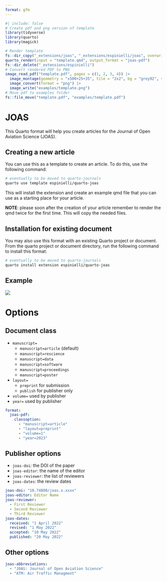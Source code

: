 ```yaml
---
format: gfm
---
```


<!-- README.md is generated from README.qmd. Please edit that file -->

```r
#| include: false
# Create pdf and png version of template
library(tidyverse)
library(quarto)
library(magick)

# Render template
fs::dir_copy("_extensions/joas", "_extensions/espinielli/joas", overwrite = TRUE)
quarto_render(input = "template.qmd", output_format = "joas-pdf")
fs::dir_delete("_extensions/espinielli")
# Convert rendered PDF to PNG
image_read_pdf("template.pdf", pages = c(1, 2, 3, 4)) |>
  image_montage(geometry = "x500+25+35", tile = "2x2", bg = "grey92", shadow = TRUE) |>
  image_convert(format = "png") |>
  image_write("examples/template.png")
# Move pdf to examples folder
fs::file_move("template.pdf", "examples/template.pdf")
```

# JOAS

This Quarto format will help you create articles for the Journal of Open Aviation Science (JOAS).

## Creating a new article

You can use this as a template to create an article.
To do this, use the following command:

```bash
# eventually to be moved to quarto-journals
quarto use template espinielli/quarto-joas
```

This will install the extension and create an example qmd file that you can use as a starting place for your article.

**NOTE**: please soon after the creation of your article remember to render the qmd twice for the first time.
This will copy the needed files.

## Installation for existing document

You may also use this format with an existing Quarto project or document.
From the quarto project or document directory, run the following command to install this format:

```bash
# eventually to be moved to quarto-journals
quarto install extension espinielli/quarto-joas
```

## Example

[![](examples/template.png)](examples/template.pdf)


# Options

## Document class
* `manuscript=`
  - `manuscript=article` (default)
  - `manuscript=rescience`
  - `manuscript=data`
  - `manuscript=software`
  - `manuscript=proceedings`
  - `manuscript=poster`

* `layout=`
  - `preprint` for submission
  - `publish` for publisher only
  
* `volume=` used by publisher
* `year=` used by publisher

```yml
format:
  joas-pdf:
    classoption:
      - "manuscript=article"
      - "layout=preprint"
      - "volume=1"
      - "year=2023"
```

## Publisher options

* `joas-doi`: the DOI of the paper
* `joas-editor`: the name of the editor
* `joas-reviewer`: the list of reviewers
* `joas-dates`: the review dates

```yml
joas-doi: "10.74800/joas.x.xxxx"
joas-editor: Editor Name
joas-reviewer:
  - First Reviewer
  - Second Reviewer
  - Third Reviewer
joas-dates:
  received: "1 April 2022"
  revised: "1 May 2022"
  accepted: "10 May 2022"
  published: "20 May 2022"
```

## Other options

```yml
joas-abbreviations:
  - "JOAS: Journal of Open Aviation Science"
  - "ATM: Air Traffic Managment"

```
